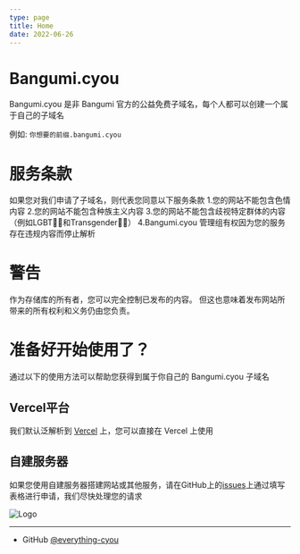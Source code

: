```yaml
---
type: page
title: Home
date: 2022-06-26
---
```


# Bangumi.cyou

Bangumi.cyou 是非 Bangumi 官方的公益免费子域名，每个人都可以创建一个属于自己的子域名

例如: `你想要的前缀.bangumi.cyou`

# 服务条款
如果您对我们申请了子域名，则代表您同意以下服务条款
1.您的网站不能包含色情内容
2.您的网站不能包含种族主义内容
3.您的网站不能包含歧视特定群体的内容（例如LGBT🏳️‍🌈和Transgender🏳️‍⚧️）
4.Bangumi.cyou 管理组有权因为您的服务存在违规内容而停止解析

# 警告
作为存储库的所有者，您可以完全控制已发布的内容。 但这也意味着发布网站所带来的所有权利和义务仍由您负责。

# 准备好开始使用了？
通过以下的使用方法可以帮助您获得到属于你自己的 Bangumi.cyou 子域名

## Vercel平台
我们默认泛解析到 [Vercel](https://vercel.com) 上，您可以直接在 Vercel 上使用

## 自建服务器
如果您使用自建服务器搭建网站或其他服务，请在GitHub上的[issues](https://github.com/everything-cyou/bangumidotcyou/issues)上通过填写表格进行申请，我们尽快处理您的请求


<Image
  src="https://img.moegirl.org.cn/common/b/b3/Bangumi.png"
  alt="Logo"
  width={135}
  height={35}
  priority
/>


---

- GitHub [@everything-cyou](https://github.com/everything-cyou/bangumidotcyou)

